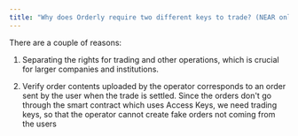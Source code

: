 ```yaml
---
title: "Why does Orderly require two different keys to trade? (NEAR only)"
---
```


There are a couple of reasons:

1. Separating the rights for trading and other operations, which is crucial for larger companies and institutions.

2. Verify order contents uploaded by the operator corresponds to an order sent by the user when the trade is settled. Since the orders don't go through the smart contract which uses Access Keys, we need trading keys, so that the operator cannot create fake orders not coming from the users